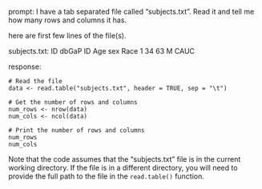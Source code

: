prompt:
I have a tab separated file called "subjects.txt". Read it and tell me how many rows and columns it has. 

here are first few lines of the file(s).

subjects.txt:
ID	dbGaP ID	Age	sex	Race
1	34	63	M	CAUC


response:
```
# Read the file
data <- read.table("subjects.txt", header = TRUE, sep = "\t")

# Get the number of rows and columns
num_rows <- nrow(data)
num_cols <- ncol(data)

# Print the number of rows and columns
num_rows
num_cols
```
Note that the code assumes that the "subjects.txt" file is in the current working directory. If the file is in a different directory, you will need to provide the full path to the file in the `read.table()` function.
